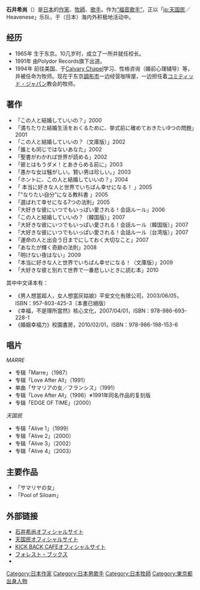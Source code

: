 {{Link style|time=2015-12-11T07:12:18+00:00}}
{{japanese|japanese=石井希尚|kana=いしい まれひさ|romaji=Ishii Mareyuki}}

'''石井希尚'''（{{bd|1965年|catIdx=Ishii Mareyuki}}）是[[日本|日本]]的[[作家|作家]]、[[牧師|牧師]]、[[歌手|歌手]]。作为[[福音音乐|“福音歌手”]]，正以「[[jp:天国民|jp:天国民]]／Heavenese」乐队，于（日本）海内外积极地活动中。

== 经历 ==
*1965年 生于东京。10几岁时，成立了一所{{tsl|ja|フリースクール|Free School}}并就任校长。
*1991年 由Polydor Records旗下出道。　
*1994年 前往美国、于[[:en:Calvary_Chapel|Calvary Chapel]]学习{{tsl|ja|聖書学|圣书学}}、性格咨询（婚前心理辅导）等，并被任命为牧师。现在于东京[[調布市|調布市]]一边经营咖啡屋，一边担任着[[コミティッド・ジャパン|コミティッド・ジャパン]]教会的牧师。

== 著作 ==
*「この人と結婚していいの？」2000
*「満ちたりた結婚生活をおくるために、挙式前に確めておきたい9つの問題」2001
*「この人と結婚していいの？（文庫版）」2002
*「誰とも同じではないあなた」2002
*「聖書がわかれば世界が読める」2002
*「彼とはもうダメ！とあきらめる前に」2003
*「愚かな女は騒がしい。賢い男は珍しい。」2003
*「ホントに、この人と結婚していいの？」2004
*「 本当に好きな人と世界でいちばん幸せになる！ 」2005
* 「"なりたい自分”になる教科書 」2005
*「選ばれて幸せになる7つの法則」2005
*「大好きな彼にいつでもいっぱい愛される！会話ルール」2006
*「この人と結婚していいの？（韓国版）」2007
*「大好きな彼にいつでもいっぱい愛される！会話ルール（韓国版）」2007
*「大好きな彼にいつでもいっぱい愛される！会話ルール（台湾版）」2007
*「運命の人と出会う日までにしておく大切なこと」2007
*「あなたが輝く奇跡の法則」2008
*「明けない夜はない」2009
*「本当に好きな人と世界でいちばん幸せになる！（文庫版）」2009
*「大好きな彼と別れて世界で一番悲しいときに読む本」2010

<!--请知道的人把信息移动到对应的日文版下，谢谢！-->
其中中文译本有：
*《男人想當超人，女人想當灰姑娘》平安文化有限公司，2003/06/05，ISBN：957-803-425-3（本書已絕版）
*《幸福，不是理所當然》核心文化，2007/04/01，ISBN：978-986-693-228-1
*《婚姻幸福力》校園書房，2010/02/01，ISBN：978-986-198-153-6

== 唱片 ==
''MARRE''

*专辑「Marre」（1987）
*专辑「Love After All」（1991）
*单曲「サマリアの女／フランシス」（1991）
*专辑「Love After All」（1996）※1991年同名作品的复刻版
*专辑「EDGE OF TIME」（2000）

''天国民''

*专辑「Alive 1」（1999）
*专辑「Alive 2」（2000）
*专辑「Alive 3」（2002）
*专辑「Alive 4」（2003）

== 主要作品 ==
*「サマリヤの女」
*「Pool of Siloam」

== 外部链接 ==
*[http://www.marre.jp/ 石井希尚オフィシャルサイト] {{Wayback|url=http://www.marre.jp/ |date=20100325184829 }}
*[http://www.tengokumin.com/index.html 天国民オフィシャルサイト] {{Wayback|url=http://www.tengokumin.com/index.html |date=20111117145305 }}
*[http://www.kickbackcafe.jp/ KICK BACK CAFEオフィシャルサイト] {{Wayback|url=http://www.kickbackcafe.jp/ |date=20110213101340 }}
*[https://web.archive.org/web/20120118013730/http://www.wlpm.or.jp/forest/marre/marre_5.htm フォレスト・ブックス]
*{{twitter|Marre_Ishii|石井希尚}}

{{DEFAULTSORT:Ishii Mareyuki}}
[[Category:日本作家|Category:日本作家]]
[[Category:日本男歌手|Category:日本男歌手]]
[[Category:日本牧師|Category:日本牧師]]
[[Category:東京都出身人物|Category:東京都出身人物]]